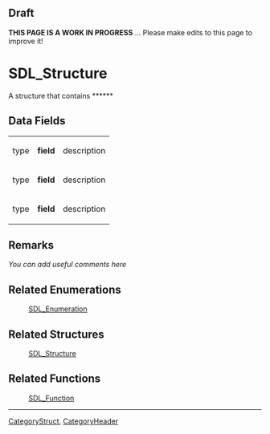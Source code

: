 <!-- acl All:read -->
== Draft ==

'''THIS PAGE IS A WORK IN PROGRESS''' ... Please make edits to this page to improve it!



<!-- #*^*^*^*^*See https://wiki.libsdl.org/SGStructures for details on editing this page*^*^*^*^* -->


= SDL_Structure =
A structure that contains ******
<!-- #Replace SDL_Structure with the name of the struct and ****** with a brief description of the structure, then delete this comment. -->




== Data Fields ==
{|
|type
|'''field'''
|description
|-
|type
|'''field'''
|description
|-
|type
|'''field'''
|description
|}

<!-- #Fill in the above table per the Style Guide, then delete this comment. -->



== Remarks ==
''You can add useful comments here''

<!-- #Leave this section as-is unless you have a remark to put in.  In that case, replace ''You can add useful comments here'' with your remark(s) following the Style Guide instructions.  Leave the rest of the markup alone and delete this comment. -->


== Related Enumerations ==
:[[SDL_Enumeration]]
<!-- #Remove this section if empty -->

== Related Structures ==
:[[SDL_Structure]]
<!-- #Remove this section if empty -->

== Related Functions ==
:[[SDL_Function]]
<!-- #Remove this section if empty -->

----
[[CategoryStruct]], [[CategoryHeader]]
<!-- #See the Style Guide for instructions on editing the footer. -->
